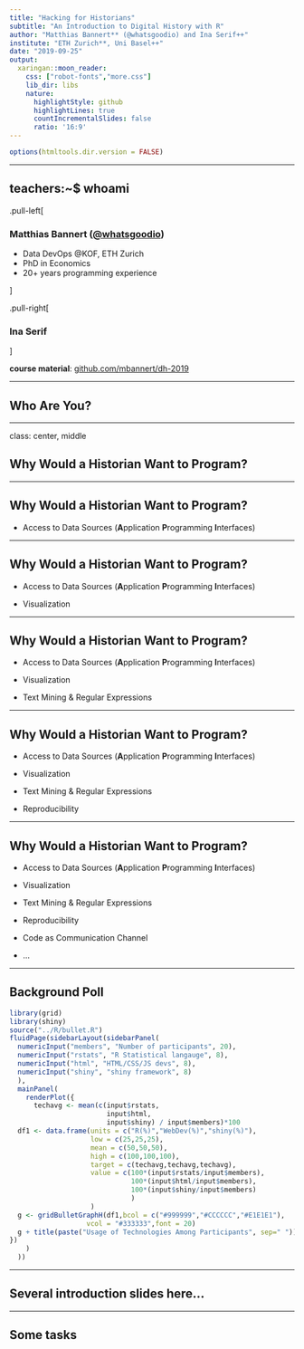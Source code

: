 ```yaml
---
title: "Hacking for Historians"
subtitle: "An Introduction to Digital History with R"
author: "Matthias Bannert** (@whatsgoodio) and Ina Serif++"
institute: "ETH Zurich**, Uni Basel++"
date: "2019-09-25"
output:
  xaringan::moon_reader:
    css: ["robot-fonts","more.css"]
    lib_dir: libs
    nature:
      highlightStyle: github
      highlightLines: true
      countIncrementalSlides: false
      ratio: '16:9'
---
```



```r
options(htmltools.dir.version = FALSE)
```

---

##  teachers:~$ whoami

.pull-left[

### Matthias Bannert ([@whatsgoodio](https://twitter.com/whatsgoodio))

- Data DevOps @KOF, ETH Zurich 
- PhD in Economics 
- 20+ years programming experience
 
]

.pull-right[

### Ina Serif

]

**course material**: [github.com/mbannert/dh-2019](https://github.com/mbannert/dh-2019)



---

## Who Are You?

---

class: center, middle

## Why Would a Historian Want to Program? 

<!--
Show demos
1. API examples
2. visualization 
3. Text Mining & Regular Expressions
-->


---


## Why Would a Historian Want to Program? 


- Access to Data Sources (**A**pplication **P**rogramming **I**nterfaces) 



---


## Why Would a Historian Want to Program? 


- Access to Data Sources (**A**pplication **P**rogramming **I**nterfaces) 

- Visualization


---


## Why Would a Historian Want to Program? 


- Access to Data Sources (**A**pplication **P**rogramming **I**nterfaces) 

- Visualization

- Text Mining & Regular Expressions

---

## Why Would a Historian Want to Program? 


- Access to Data Sources (**A**pplication **P**rogramming **I**nterfaces) 

- Visualization

- Text Mining & Regular Expressions

- Reproducibility



---


## Why Would a Historian Want to Program? 


- Access to Data Sources (**A**pplication **P**rogramming **I**nterfaces) 

- Visualization

- Text Mining & Regular Expressions

- Reproducibility

- Code as Communication Channel

- ...


---

## Background Poll


```r
library(grid)
library(shiny)
source("../R/bullet.R")
fluidPage(sidebarLayout(sidebarPanel(
  numericInput("members", "Number of participants", 20),
  numericInput("rstats", "R Statistical langauge", 8),  
  numericInput("html", "HTML/CSS/JS devs", 8),
  numericInput("shiny", "shiny framework", 8)
  ),
  mainPanel(
    renderPlot({
      techavg <- mean(c(input$rstats,
                        input$html,
                        input$shiny) / input$members)*100
  df1 <- data.frame(units = c("R(%)","WebDev(%)","shiny(%)"),
                    low = c(25,25,25),
                    mean = c(50,50,50),
                    high = c(100,100,100),
                    target = c(techavg,techavg,techavg),
                    value = c(100*(input$rstats/input$members),
                              100*(input$html/input$members),
                              100*(input$shiny/input$members)
                              )
                    )
  g <- gridBulletGraphH(df1,bcol = c("#999999","#CCCCCC","#E1E1E1"),
                   vcol = "#333333",font = 20)
  g + title(paste("Usage of Technologies Among Participants", sep=" "))
})  
    )
  ))
```

---

## Several introduction slides here... 

---

## Some tasks




